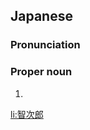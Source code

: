 ==Japanese==
{{ja-kanjitab|とも|じ|ろう}}

===Pronunciation===
{{ja-pron|ともじろう}}

===Proper noun===
{{ja-pos|proper|ともじろう}}

# {{given name|male|lang=ja|sort=ともじろう}}

[[li:智次郎]]
